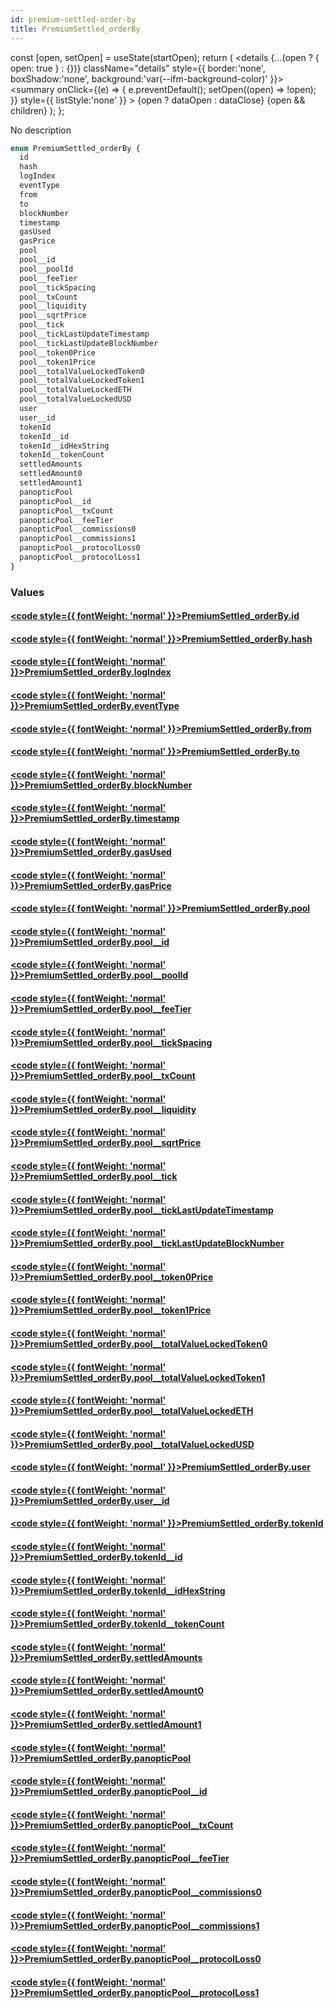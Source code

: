 ```yaml
---
id: premium-settled-order-by
title: PremiumSettled_orderBy
---
```









  const [open, setOpen] = useState(startOpen);
  return (
    <details {...(open ? { open: true } : {})} className="details" style={{ border:'none', boxShadow:'none', background:'var(--ifm-background-color)' }}>
      <summary
        onClick={(e) => {
          e.preventDefault();
          setOpen((open) => !open);
        }}
        style={{ listStyle:'none' }}
      >
      {open ? dataOpen : dataClose}
      </summary>
      {open && children}
    </details>
  );
};








No description


```graphql
enum PremiumSettled_orderBy {
  id
  hash
  logIndex
  eventType
  from
  to
  blockNumber
  timestamp
  gasUsed
  gasPrice
  pool
  pool__id
  pool__poolId
  pool__feeTier
  pool__tickSpacing
  pool__txCount
  pool__liquidity
  pool__sqrtPrice
  pool__tick
  pool__tickLastUpdateTimestamp
  pool__tickLastUpdateBlockNumber
  pool__token0Price
  pool__token1Price
  pool__totalValueLockedToken0
  pool__totalValueLockedToken1
  pool__totalValueLockedETH
  pool__totalValueLockedUSD
  user
  user__id
  tokenId
  tokenId__id
  tokenId__idHexString
  tokenId__tokenCount
  settledAmounts
  settledAmount0
  settledAmount1
  panopticPool
  panopticPool__id
  panopticPool__txCount
  panopticPool__feeTier
  panopticPool__commissions0
  panopticPool__commissions1
  panopticPool__protocolLoss0
  panopticPool__protocolLoss1
}
```




### Values

#### [<code style={{ fontWeight: 'normal' }}>PremiumSettled_orderBy.<b>id</b></code>](#)  
> 
> 
> 
> 

#### [<code style={{ fontWeight: 'normal' }}>PremiumSettled_orderBy.<b>hash</b></code>](#)  
> 
> 
> 
> 

#### [<code style={{ fontWeight: 'normal' }}>PremiumSettled_orderBy.<b>logIndex</b></code>](#)  
> 
> 
> 
> 

#### [<code style={{ fontWeight: 'normal' }}>PremiumSettled_orderBy.<b>eventType</b></code>](#)  
> 
> 
> 
> 

#### [<code style={{ fontWeight: 'normal' }}>PremiumSettled_orderBy.<b>from</b></code>](#)  
> 
> 
> 
> 

#### [<code style={{ fontWeight: 'normal' }}>PremiumSettled_orderBy.<b>to</b></code>](#)  
> 
> 
> 
> 

#### [<code style={{ fontWeight: 'normal' }}>PremiumSettled_orderBy.<b>blockNumber</b></code>](#)  
> 
> 
> 
> 

#### [<code style={{ fontWeight: 'normal' }}>PremiumSettled_orderBy.<b>timestamp</b></code>](#)  
> 
> 
> 
> 

#### [<code style={{ fontWeight: 'normal' }}>PremiumSettled_orderBy.<b>gasUsed</b></code>](#)  
> 
> 
> 
> 

#### [<code style={{ fontWeight: 'normal' }}>PremiumSettled_orderBy.<b>gasPrice</b></code>](#)  
> 
> 
> 
> 

#### [<code style={{ fontWeight: 'normal' }}>PremiumSettled_orderBy.<b>pool</b></code>](#)  
> 
> 
> 
> 

#### [<code style={{ fontWeight: 'normal' }}>PremiumSettled_orderBy.<b>pool__id</b></code>](#)  
> 
> 
> 
> 

#### [<code style={{ fontWeight: 'normal' }}>PremiumSettled_orderBy.<b>pool__poolId</b></code>](#)  
> 
> 
> 
> 

#### [<code style={{ fontWeight: 'normal' }}>PremiumSettled_orderBy.<b>pool__feeTier</b></code>](#)  
> 
> 
> 
> 

#### [<code style={{ fontWeight: 'normal' }}>PremiumSettled_orderBy.<b>pool__tickSpacing</b></code>](#)  
> 
> 
> 
> 

#### [<code style={{ fontWeight: 'normal' }}>PremiumSettled_orderBy.<b>pool__txCount</b></code>](#)  
> 
> 
> 
> 

#### [<code style={{ fontWeight: 'normal' }}>PremiumSettled_orderBy.<b>pool__liquidity</b></code>](#)  
> 
> 
> 
> 

#### [<code style={{ fontWeight: 'normal' }}>PremiumSettled_orderBy.<b>pool__sqrtPrice</b></code>](#)  
> 
> 
> 
> 

#### [<code style={{ fontWeight: 'normal' }}>PremiumSettled_orderBy.<b>pool__tick</b></code>](#)  
> 
> 
> 
> 

#### [<code style={{ fontWeight: 'normal' }}>PremiumSettled_orderBy.<b>pool__tickLastUpdateTimestamp</b></code>](#)  
> 
> 
> 
> 

#### [<code style={{ fontWeight: 'normal' }}>PremiumSettled_orderBy.<b>pool__tickLastUpdateBlockNumber</b></code>](#)  
> 
> 
> 
> 

#### [<code style={{ fontWeight: 'normal' }}>PremiumSettled_orderBy.<b>pool__token0Price</b></code>](#)  
> 
> 
> 
> 

#### [<code style={{ fontWeight: 'normal' }}>PremiumSettled_orderBy.<b>pool__token1Price</b></code>](#)  
> 
> 
> 
> 

#### [<code style={{ fontWeight: 'normal' }}>PremiumSettled_orderBy.<b>pool__totalValueLockedToken0</b></code>](#)  
> 
> 
> 
> 

#### [<code style={{ fontWeight: 'normal' }}>PremiumSettled_orderBy.<b>pool__totalValueLockedToken1</b></code>](#)  
> 
> 
> 
> 

#### [<code style={{ fontWeight: 'normal' }}>PremiumSettled_orderBy.<b>pool__totalValueLockedETH</b></code>](#)  
> 
> 
> 
> 

#### [<code style={{ fontWeight: 'normal' }}>PremiumSettled_orderBy.<b>pool__totalValueLockedUSD</b></code>](#)  
> 
> 
> 
> 

#### [<code style={{ fontWeight: 'normal' }}>PremiumSettled_orderBy.<b>user</b></code>](#)  
> 
> 
> 
> 

#### [<code style={{ fontWeight: 'normal' }}>PremiumSettled_orderBy.<b>user__id</b></code>](#)  
> 
> 
> 
> 

#### [<code style={{ fontWeight: 'normal' }}>PremiumSettled_orderBy.<b>tokenId</b></code>](#)  
> 
> 
> 
> 

#### [<code style={{ fontWeight: 'normal' }}>PremiumSettled_orderBy.<b>tokenId__id</b></code>](#)  
> 
> 
> 
> 

#### [<code style={{ fontWeight: 'normal' }}>PremiumSettled_orderBy.<b>tokenId__idHexString</b></code>](#)  
> 
> 
> 
> 

#### [<code style={{ fontWeight: 'normal' }}>PremiumSettled_orderBy.<b>tokenId__tokenCount</b></code>](#)  
> 
> 
> 
> 

#### [<code style={{ fontWeight: 'normal' }}>PremiumSettled_orderBy.<b>settledAmounts</b></code>](#)  
> 
> 
> 
> 

#### [<code style={{ fontWeight: 'normal' }}>PremiumSettled_orderBy.<b>settledAmount0</b></code>](#)  
> 
> 
> 
> 

#### [<code style={{ fontWeight: 'normal' }}>PremiumSettled_orderBy.<b>settledAmount1</b></code>](#)  
> 
> 
> 
> 

#### [<code style={{ fontWeight: 'normal' }}>PremiumSettled_orderBy.<b>panopticPool</b></code>](#)  
> 
> 
> 
> 

#### [<code style={{ fontWeight: 'normal' }}>PremiumSettled_orderBy.<b>panopticPool__id</b></code>](#)  
> 
> 
> 
> 

#### [<code style={{ fontWeight: 'normal' }}>PremiumSettled_orderBy.<b>panopticPool__txCount</b></code>](#)  
> 
> 
> 
> 

#### [<code style={{ fontWeight: 'normal' }}>PremiumSettled_orderBy.<b>panopticPool__feeTier</b></code>](#)  
> 
> 
> 
> 

#### [<code style={{ fontWeight: 'normal' }}>PremiumSettled_orderBy.<b>panopticPool__commissions0</b></code>](#)  
> 
> 
> 
> 

#### [<code style={{ fontWeight: 'normal' }}>PremiumSettled_orderBy.<b>panopticPool__commissions1</b></code>](#)  
> 
> 
> 
> 

#### [<code style={{ fontWeight: 'normal' }}>PremiumSettled_orderBy.<b>panopticPool__protocolLoss0</b></code>](#)  
> 
> 
> 
> 

#### [<code style={{ fontWeight: 'normal' }}>PremiumSettled_orderBy.<b>panopticPool__protocolLoss1</b></code>](#)  
> 
> 
> 
> 





